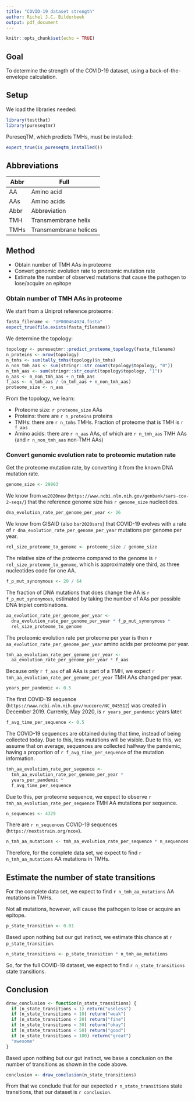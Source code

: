 ```yaml
---
title: "COVID-19 dataset strength"
author: Richel J.C. Bilderbeek
output: pdf_document
---
```


```r
knitr::opts_chunk$set(echo = TRUE)
```

## Goal

To determine the strength of the COVID-19 dataset, using
a back-of-the-envelope calculation.

## Setup

We load the libraries needed:

```r
library(testthat)
library(pureseqtmr)
```

PureseqTM, which predicts TMHs, must be installed:

```r
expect_true(is_pureseqtm_installed())
```

## Abbreviations

Abbr  |Full
------|-----------
AA    |Amino acid
AAs   |Amino acids
Abbr  |Abbreviation
TMH   |Transmembrane helix
TMHs  |Transmembrane helices

## Method

 * Obtain number of TMH AAs in proteome
 * Convert genomic evolution rate to proteomic mutation rate
 * Estimate the number of observed mutations that cause the pathogen
   to lose/acquire an epitope

### Obtain number of TMH AAs in proteome

We start from a Uniprot reference proteome: 

```r
fasta_filename <- "UP000464024.fasta"
expect_true(file.exists(fasta_filename))
```

We determine the topology:

```r
topology <- pureseqtmr::predict_proteome_topology(fasta_filename)
n_proteins <- nrow(topology)
n_tmhs <- sum(tally_tmhs(topology)$n_tmhs)
n_non_tmh_aas <- sum(stringr::str_count(topology$topology, "0"))
n_tmh_aas <- sum(stringr::str_count(topology$topology, "1"))
n_aas <- n_non_tmh_aas + n_tmh_aas
f_aas <- n_tmh_aas / (n_tmh_aas + n_non_tmh_aas)
proteome_size <- n_aas
```

From the topology, we learn:

 * Proteome size: `r proteome_size` AAs
 * Proteins: there are `r n_proteins` proteins   
 * TMHs: there are `r n_tmhs` TMHs. 
   Fraction of proteome that is TMH is `r f_aas`
 * Amino acids: there are `r n_aas` AAs, 
   of which are `r n_tmh_aas` TMH AAs (and `r n_non_tmh_aas` non-TMH AAs)

### Convert genomic evolution rate to proteomic mutation rate

Get the proteome mutation rate, by converting it from the 
known DNA mutation rate.


```r
genome_size <- 29903
```

We know from `wu2020new` (`https://www.ncbi.nlm.nih.gov/genbank/sars-cov-2-seqs/`) 
that the reference genome size has `r genome_size` nucleotides.

```r
dna_evolution_rate_per_genome_per_year <- 26
```

We know from GISAID (also `bar2020sars`) that COVID-19 evolves 
with a rate of `r dna_evolution_rate_per_genome_per_year` mutations 
per genome per year.

```r
rel_size_proteome_to_genome <- proteome_size / genome_size
```

The relative size of the proteome compared to the genome is
`r rel_size_proteome_to_genome`, which is approximately one third,
as three nucleotides code for one AA.

```r
f_p_mut_synonymous <- 20 / 64
```

The fraction of DNA mutations that does change the AA 
is `r f_p_mut_synonymous`, estimated by taking the number of AAs per
possible DNA triplet combinations.

```r
aa_evolution_rate_per_genome_per_year <- 
  dna_evolution_rate_per_genome_per_year * f_p_mut_synonymous *
  rel_size_proteome_to_genome
```

The proteomic evolution rate per proteome per year is then
`r aa_evolution_rate_per_genome_per_year` amino acids per proteome per year.

```r
tmh_aa_evolution_rate_per_genome_per_year <- 
  aa_evolution_rate_per_genome_per_year * f_aas
```

Because only `r f_aas` of all AAs is part of a TMH,
we expect `r tmh_aa_evolution_rate_per_genome_per_year` TMH AAs
changed per year.

```r
years_per_pandemic <- 0.5
```

The first COVID-19 sequence (`https://www.ncbi.nlm.nih.gov/nuccore/NC_045512`)
was created in December 2019. Currenly, May 2020, 
is `r years_per_pandemic` years later.

```r
f_avg_time_per_sequence <- 0.5
```

The COVID-19 sequences are obtained during that time, 
instead of being collected today. Due to this, less mutations
will be visible. Due to this, we assume that on average, sequences
are collected halfway the pandemic, having a proportion of
`r f_avg_time_per_sequence` of the mutation information.

```r
tmh_aa_evolution_rate_per_sequence <-
  tmh_aa_evolution_rate_per_genome_per_year *
  years_per_pandemic *
  f_avg_time_per_sequence
```

Due to this, per proteome sequence, we 
expect to observe `r tmh_aa_evolution_rate_per_sequence`
TMH AA mutations per sequence.

```r
n_sequences <- 4329
```

There are `r n_sequences` COVID-19 sequences (`https://nextstrain.org/ncov`).

```r
n_tmh_aa_mutations <- tmh_aa_evolution_rate_per_sequence * n_sequences
```

Therefore, for the complete data set, we expect to 
find `r n_tmh_aa_mutations` AA mutations in TMHs. 

##  Estimate the number of state transitions

For the complete data set, we expect to 
find `r n_tmh_aa_mutations` AA mutations in TMHs.

Not all mutations, however, will cause the pathogen to lose or acquire
an epitope.

```r
p_state_transition <- 0.01
```

Based upon nothing but our gut instinct, we estimate this
chance at `r p_state_transition`.

```r
n_state_transitions <- p_state_transition * n_tmh_aa_mutations
```

So, for the full COVID-19 dataset, we expect to 
find `r n_state_transitions` state transitions.

## Conclusion

```r
draw_conclusion <- function(n_state_transitions) {
  if (n_state_transitions < 1) return("useless")
  if (n_state_transitions < 10) return("weak")
  if (n_state_transitions < 20) return("fine")
  if (n_state_transitions < 30) return("okay")
  if (n_state_transitions < 50) return("good")
  if (n_state_transitions < 100) return("great")
  "awesome"
}
```

Based upon nothing but our gut instinct, we base a conclusion on the
number of transitions as shown in the code above.

```r
conclusion <- draw_conclusion(n_state_transitions)
```

From that we conclude that for our expected `r n_state_transitions` state
transitions, that our dataset is `r conclusion`.
